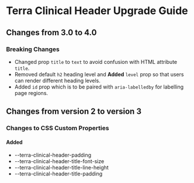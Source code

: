 
<Badge />

# Terra Clinical Header Upgrade Guide
## Changes from 3.0 to 4.0

### Breaking Changes
* Changed prop `title` to `text` to avoid confusion with HTML attribute `title`.
* Removed default `h2` heading level and **Added** `level` prop so that users can render different heading levels.
* Added `id` prop which is to be paired with `aria-labelledby` for labelling page regions.

## Changes from version 2 to version 3
### Changes to CSS Custom Properties

#### Added
* --terra-clinical-header-padding
* --terra-clinical-header-title-font-size
* --terra-clinical-header-title-line-height
* --terra-clinical-header-title-padding
